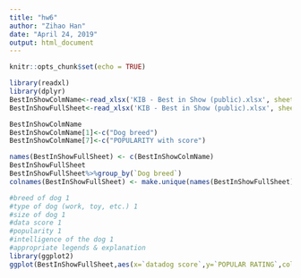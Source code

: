 ```yaml
---
title: "hw6"
author: "Zihao Han"
date: "April 24, 2019"
output: html_document
---
```


```r
knitr::opts_chunk$set(echo = TRUE)
```

```r
library(readxl)
library(dplyr)
BestInShowColmName<-read_xlsx('KIB - Best in Show (public).xlsx', sheet='Best in show full sheet',skip= 2,n_max= 1,col_names = F)
BestInShowFullSheet<-read_xlsx('KIB - Best in Show (public).xlsx', sheet='Best in show full sheet',skip = 4,col_names = F)
```
```r
BestInShowColmName
BestInShowColmName[1]<-c("Dog breed")
BestInShowColmName[7]<-c("POPULARITY with score")
```
```r
names(BestInShowFullSheet) <- c(BestInShowColmName)
BestInShowFullSheet
BestInShowFullSheet%>%group_by(`Dog breed`)
colnames(BestInShowFullSheet) <- make.unique(names(BestInShowFullSheet))

```
```r
#breed of dog 1
#type of dog (work, toy, etc.) 1
#size of dog 1
#data score 1
#popularity 1
#intelligence of the dog 1
#appropriate legends & explanation
library(ggplot2)
ggplot(BestInShowFullSheet,aes(x=`datadog score`,y=`POPULAR RATING`,color=`category`,size=-`POPULAR RATING`,shape=`size category` ))+geom_jitter(alpha=0.6)+geom_text(aes(label=`intelligence category`),check_overlap = TRUE,size = 8,vjust=-1,alpha=0.5)+geom_text(aes(label="intelligence:"),size = 6,vjust=-2.5,alpha=0.7)+xlab("Score(larger socre means better)")+ylab("Popularity(smaller number means higher ranking)")+ggtitle("Hot Dogs")+theme_light() +theme(legend.position = "bottom",legend.text=element_text(size=18),legend.title=element_text(size=18),axis.text=element_text(size=18),axis.title=element_text(size=25,face="bold"),plot.title=element_text(size=45,face="bold"))+ geom_text(aes(label =`Dog breed` ),size = 10,vjust=-2.5,alpha=0.76)   
```
